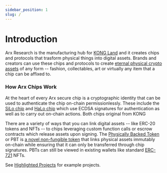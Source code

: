 ```yaml
---
sidebar_position: 1
slug: /
---
```


# Introduction

Arx Research is the manufacturing hub for [KONG Land](https://www.kong.land/) and it creates chips and protocols that trasform physical things into digital assets. Brands and creators can use these chips and protocols to create [eternal physical crypto assets](https://medium.com/kong-land-embassy/eternal-physical-crypto-b487ee8a1553) of any form -- fashion, collectables, art or virtually any item that a chip can be affixed to.

### How Arx Chips Work

At the heart of every Arx secure chip is a cryptographic identity that can be used to authenticate the chip on-chain permissionlessly. These include the [SiLo chip](../category/halo) and [HaLo chip](../category/halo) which use ECDSA signatures for authentication as well as to carry out on-chain actions. Both chips original from KONG 

There are a variety of ways that you can link digital assets -- like ERC-20 tokens and NFTs -- to chips leveraging custom function calls or escrow contracts which release assets upon signing. The [Physically Backed Token](https://www.pbt.io/) or PBT is [a novel non-fungible token](https://eips.ethereum.org/EIPS/eip-5791) that links physical assets immutably on-chain while ensuring that it can only be transferred through chip signatures. PBTs can still be viewed in existing wallets like standard [ERC-721](https://eips.ethereum.org/EIPS/eip-721) NFTs.

See [Highlighted Projects](../projects) for example projects.
